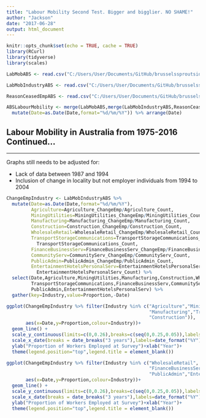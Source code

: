 ```yaml
---
title: "Labour Mobility Second Test. Bigger and bigglier. NO SHAME!"
author: "Jackson"
date: "2017-06-28"
output: html_document
---
```



```r
knitr::opts_chunk$set(echo = TRUE, cache = TRUE)
library(RCurl)
library(tidyverse)
library(scales)

LabMobABS <- read.csv("C:/Users/User/Documents/GitHub/brusselssproutsideas/data/LabourMobility.csv")

LabMobIndustryABS <- read.csv("C:/Users/User/Documents/GitHub/brusselssproutsideas/data/Labour Mobility By Industry.csv")

ReasonCeasedEmpABS <- read.csv("C:/Users/User/Documents/GitHub/brusselssproutsideas/data/Reasons Ceasing Employment.csv")

ABSLabourMobility <- merge(LabMobABS,merge(LabMobIndustryABS,ReasonCeasedEmpABS,all = T),all = T) %>% 
  mutate(Date=as.Date(Date,format="%d/%m/%Y")) %>% arrange(Date)
```


##  Labour Mobility in Australia from 1975-2016 Continued...
***
Graphs still needs to be adjusted for:

* Lack of data between 1987 and 1994
* Inclusion of change in locality but not employer individuals from 1994 to 2004

```r
ChangeEmpIndustry <- LabMobIndustryABS %>% 
  mutate(Date=as.Date(Date,format="%d/%m/%Y"),
         Agriculture=Agriculture_ChangeEmp/Agriculture_Count,
         MiningUtilities=MiningUtilities_ChangeEmp/MiningUtilities_Count,
         Manufacturing=Manufacturing_ChangeEmp/Manufacturing_Count,
         Construction=Construction_ChangeEmp/Construction_Count,
         WholesaleRetail=WholesaleRetail_ChangeEmp/WholesaleRetail_Count,
         TransportStorageCommunications=TransportStorageCommunications_ChangeEmp/
           TransportStorageCommunications_Count,
         FinanceBusinessServ=FinanceBusinessServ_ChangeEmp/FinanceBusinessServ_Count,
         CommunityServ=CommunityServ_ChangeEmp/CommunityServ_Count,
         PublicAdmin=PublicAdmin_ChangeEmp/PublicAdmin_Count,
         EntertainmentHotelsPersonalServ=EntertainmentHotelsPersonalServ_ChangeEmp/
           EntertainmentHotelsPersonalServ_Count) %>% 
  select(Date,Agriculture,MiningUtilities,Manufacturing,Construction,WholesaleRetail,
         TransportStorageCommunications,FinanceBusinessServ,CommunityServ,
         PublicAdmin,EntertainmentHotelsPersonalServ) %>%
  gather(key=Industry,value=Proportion,-Date)
```

```r
ggplot(ChangeEmpIndustry %>% filter(Industry %in% c("Agriculture","MiningUtilities",
                                                    "Manufacturing","TransportStorageCommunications",
                                                    "Construction")),
       aes(x=Date,y=Proportion,colour=Industry))+
  geom_line() + 
  scale_y_continuous(limits=c(0,0.26),breaks=c(seq(0,0.25,0.05)),labels=scales::percent)+
  scale_x_date(breaks = date_breaks("3 years"),labels=date_format("%Y"))+
  ylab("Proportion of Workers Employed at Survey")+xlab("Year")+
  theme(legend.position="top",legend.title = element_blank())
```


```r
ggplot(ChangeEmpIndustry %>% filter(Industry %in% c("WholesaleRetail",
                                                    "FinanceBusinessServ","CommunityServ",
                                                    "PublicAdmin","EntertainmentHotelsPersonalServ")),
       aes(x=Date,y=Proportion,colour=Industry))+
  geom_line() + 
  scale_y_continuous(limits=c(0,0.26),breaks=c(seq(0,0.25,0.05)),labels=scales::percent)+
  scale_x_date(breaks = date_breaks("3 years"),labels=date_format("%Y"))+
  ylab("Proportion of Workers Employed at Survey")+xlab("Year")+
  theme(legend.position="top",legend.title = element_blank())
```